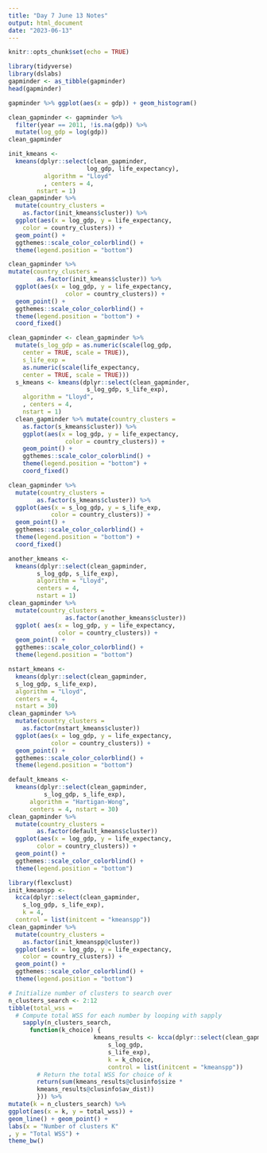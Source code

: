 ```yaml
---
title: "Day 7 June 13 Notes"
output: html_document
date: "2023-06-13"
---
```


```r
knitr::opts_chunk$set(echo = TRUE)
```

```r
library(tidyverse)
library(dslabs)
gapminder <- as_tibble(gapminder)
head(gapminder)
```

```r
gapminder %>% ggplot(aes(x = gdp)) + geom_histogram()
```

```r
clean_gapminder <- gapminder %>%
  filter(year == 2011, !is.na(gdp)) %>%
  mutate(log_gdp = log(gdp))
clean_gapminder
```
```r
init_kmeans <-
  kmeans(dplyr::select(clean_gapminder,
                      log_gdp, life_expectancy),
          algorithm = "Lloyd"
          , centers = 4,
        nstart = 1)
clean_gapminder %>%
  mutate(country_clusters =
    as.factor(init_kmeans$cluster)) %>%
  ggplot(aes(x = log_gdp, y = life_expectancy,
    color = country_clusters)) +
  geom_point() +
  ggthemes::scale_color_colorblind() +
  theme(legend.position = "bottom")
```
```r
clean_gapminder %>%
mutate(country_clusters =
        as.factor(init_kmeans$cluster)) %>%
  ggplot(aes(x = log_gdp, y = life_expectancy, 
                color = country_clusters)) +
  geom_point() +
  ggthemes::scale_color_colorblind() +
  theme(legend.position = "bottom") +
  coord_fixed()
```

```r
clean_gapminder <- clean_gapminder %>%
  mutate(s_log_gdp = as.numeric(scale(log_gdp,
    center = TRUE, scale = TRUE)),
    s_life_exp =
    as.numeric(scale(life_expectancy,
    center = TRUE, scale = TRUE)))
  s_kmeans <- kmeans(dplyr::select(clean_gapminder,
                      s_log_gdp, s_life_exp),
    algorithm = "Lloyd",
    , centers = 4,
    nstart = 1)
  clean_gapminder %>% mutate(country_clusters =
    as.factor(s_kmeans$cluster)) %>%
    ggplot(aes(x = log_gdp, y = life_expectancy,
                color = country_clusters)) +
    geom_point() +
    ggthemes::scale_color_colorblind() +
    theme(legend.position = "bottom") +
    coord_fixed()
```

```r
clean_gapminder %>%
  mutate(country_clusters =
        as.factor(s_kmeans$cluster)) %>%
  ggplot(aes(x = s_log_gdp, y = s_life_exp,
            color = country_clusters)) +
  geom_point() +
  ggthemes::scale_color_colorblind() +
  theme(legend.position = "bottom") +
  coord_fixed()
```

```r
another_kmeans <-
  kmeans(dplyr::select(clean_gapminder,
        s_log_gdp, s_life_exp),
        algorithm = "Lloyd", 
        centers = 4,
        nstart = 1)
clean_gapminder %>%
  mutate(country_clusters =
                as.factor(another_kmeans$cluster))
  ggplot( aes(x = log_gdp, y = life_expectancy,
              color = country_clusters)) +
  geom_point() +
  ggthemes::scale_color_colorblind() +
  theme(legend.position = "bottom")
```

```r
nstart_kmeans <-
  kmeans(dplyr::select(clean_gapminder,
  s_log_gdp, s_life_exp),
  algorithm = "Lloyd",
  centers = 4,
  nstart = 30)
clean_gapminder %>%
  mutate(country_clusters =
    as.factor(nstart_kmeans$cluster))
  ggplot(aes(x = log_gdp, y = life_expectancy,
            color = country_clusters)) +
  geom_point() +
  ggthemes::scale_color_colorblind() +
  theme(legend.position = "bottom")
```
```r
default_kmeans <-
  kmeans(dplyr::select(clean_gapminder,
          s_log_gdp, s_life_exp),
      algorithm = "Hartigan-Wong",
      centers = 4, nstart = 30)
clean_gapminder %>%
  mutate(country_clusters =
        as.factor(default_kmeans$cluster))
  ggplot(aes(x = log_gdp, y = life_expectancy,
        color = country_clusters)) +
  geom_point() +
  ggthemes::scale_color_colorblind() +
  theme(legend.position = "bottom")
```
```r
library(flexclust)
init_kmeanspp <-
  kcca(dplyr::select(clean_gapminder,
    s_log_gdp, s_life_exp),
    k = 4,
  control = list(initcent = "kmeanspp"))
clean_gapminder %>%
  mutate(country_clusters =
    as.factor(init_kmeanspp@cluster))
  ggplot(aes(x = log_gdp, y = life_expectancy,
    color = country_clusters)) +
  geom_point() +
  ggthemes::scale_color_colorblind() +
  theme(legend.position = "bottom")
```

```r
# Initialize number of clusters to search over
n_clusters_search <- 2:12
tibble(total_wss =
  # Compute total WSS for each number by looping with sapply
    sapply(n_clusters_search,
      function(k_choice) {
                        kmeans_results <- kcca(dplyr::select(clean_gapminder,
                            s_log_gdp,
                            s_life_exp),
                            k = k_choice,
                            control = list(initcent = "kmeanspp"))
        # Return the total WSS for choice of k
        return(sum(kmeans_results@clusinfo$size *
        kmeans_results@clusinfo$av_dist))
        })) %>%
mutate(k = n_clusters_search) %>%
ggplot(aes(x = k, y = total_wss)) +
geom_line() + geom_point() +
labs(x = "Number of clusters K"
, y = "Total WSS") +
theme_bw()
```

